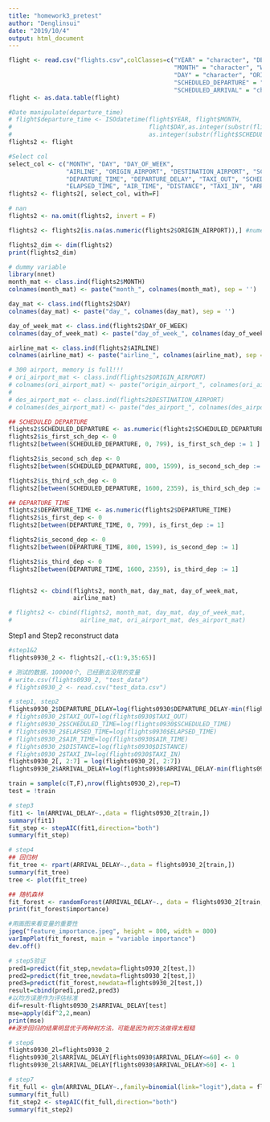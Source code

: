 ```yaml
---
title: "homework3_pretest"
author: "Denglinsui"
date: "2019/10/4"
output: html_document
---
```


```r

flight <- read.csv("flights.csv",colClasses=c("YEAR" = "character", "DEPARTURE_TIME" = "character",
                                              "MONTH" = "character", "WHEELS_OFF" = "character",
                                              "DAY" = "character", "ORIGIN_AIRPORT" = "character",
                                              "SCHEDULED_DEPARTURE" = "character", "WHEELS_ON" = "character",
                                              "SCHEDULED_ARRIVAL" = "character", "ARRIVAL_TIME" = "character"))
flight <- as.data.table(flight)

#Date manipulate(departure_time)
# flight$departure_time <- ISOdatetime(flight$YEAR, flight$MONTH, 
#                                      flight$DAY,as.integer(substr(flight$SCHEDULED_DEPARTURE,1,2)),
#                                      as.integer(substr(flight$SCHEDULED_DEPARTURE,3,4)),0)
flights2 <- flight

#Select col
select_col <- c("MONTH", "DAY", "DAY_OF_WEEK", 
                "AIRLINE", "ORIGIN_AIRPORT", "DESTINATION_AIRPORT", "SCHEDULED_DEPARTURE", 
                "DEPARTURE_TIME", "DEPARTURE_DELAY", "TAXI_OUT", "SCHEDULED_TIME", 
                "ELAPSED_TIME", "AIR_TIME", "DISTANCE", "TAXI_IN", "ARRIVAL_DELAY")
flights2 <- flights2[, select_col, with=F]

# nan
flights2 <- na.omit(flights2, invert = F)

flights2 <- flights2[is.na(as.numeric(flights2$ORIGIN_AIRPORT)),] #numeric airport id. should be deleted.

flights2_dim <- dim(flights2)
print(flights2_dim)

# dummy variable
library(nnet)
month_mat <- class.ind(flights2$MONTH)
colnames(month_mat) <- paste("month_", colnames(month_mat), sep = '')

day_mat <- class.ind(flights2$DAY)
colnames(day_mat) <- paste("day_", colnames(day_mat), sep = '')

day_of_week_mat <- class.ind(flights2$DAY_OF_WEEK)
colnames(day_of_week_mat) <- paste("day_of_week_", colnames(day_of_week_mat), sep = '')

airline_mat <- class.ind(flights2$AIRLINE)
colnames(airline_mat) <- paste("airline_", colnames(airline_mat), sep = '')

# 300 airport, memory is full!!!
# ori_airport_mat <- class.ind(flights2$ORIGIN_AIRPORT)
# colnames(ori_airport_mat) <- paste("origin_airport_", colnames(ori_airport_mat), sep = '')
# 
# des_airport_mat <- class.ind(flights2$DESTINATION_AIRPORT)
# colnames(des_airport_mat) <- paste("des_airport_", colnames(des_airport_mat), sep = '')

## SCHEDULED_DEPARTURE
flights2$SCHEDULED_DEPARTURE <- as.numeric(flights2$SCHEDULED_DEPARTURE)
flights2$is_first_sch_dep <- 0
flights2[between(SCHEDULED_DEPARTURE, 0, 799), is_first_sch_dep := 1 ]

flights2$is_second_sch_dep <- 0
flights2[between(SCHEDULED_DEPARTURE, 800, 1599), is_second_sch_dep := 1]

flights2$is_third_sch_dep <- 0
flights2[between(SCHEDULED_DEPARTURE, 1600, 2359), is_third_sch_dep := 1]

## DEPARTURE_TIME
flights2$DEPARTURE_TIME <- as.numeric(flights2$DEPARTURE_TIME)
flights2$is_first_dep <- 0
flights2[between(DEPARTURE_TIME, 0, 799), is_first_dep := 1]

flights2$is_second_dep <- 0
flights2[between(DEPARTURE_TIME, 800, 1599), is_second_dep := 1]

flights2$is_third_dep <- 0
flights2[between(DEPARTURE_TIME, 1600, 2359), is_third_dep := 1]


flights2 <- cbind(flights2, month_mat, day_mat, day_of_week_mat,
                  airline_mat) 

# flights2 <- cbind(flights2, month_mat, day_mat, day_of_week_mat,
#                   airline_mat, ori_airport_mat, des_airport_mat) 

```

Step1 and Step2 reconstruct data

```r
#step1&2
flights0930_2 <- flights2[,-c(1:9,35:65)]

# 测试的数据，100000个, 已经删去没用的变量
# write.csv(flights0930_2, "test_data")
# flights0930_2 <- read.csv("test_data.csv")

# step1, step2
flights0930_2$DEPARTURE_DELAY=log(flights0930$DEPARTURE_DELAY-min(flights0930$DEPARTURE_DELAY)+1)
# flights0930_2$TAXI_OUT=log(flights0930$TAXI_OUT)
# flights0930_2$SCHEDULED_TIME=log(flights0930$SCHEDULED_TIME)
# flights0930_2$ELAPSED_TIME=log(flights0930$ELAPSED_TIME)
# flights0930_2$AIR_TIME=log(flights0930$AIR_TIME)
# flights0930_2$DISTANCE=log(flights0930$DISTANCE)
# flights0930_2$TAXI_IN=log(flights0930$TAXI_IN)
flights0930_2[, 2:7] = log(flights0930_2[, 2:7])
flights0930_2$ARRIVAL_DELAY=log(flights0930$ARRIVAL_DELAY-min(flights0930$ARRIVAL_DELAY)+1)

train = sample(c(T,F),nrow(flights0930_2),rep=T)
test = !train

```

```r
# step3
fit1 <- lm(ARRIVAL_DELAY~.,data = flights0930_2[train,])
summary(fit1)
fit_step <- stepAIC(fit1,direction="both")
summary(fit_step)
```

```r
# step4
## 回归树
fit_tree <- rpart(ARRIVAL_DELAY~.,data = flights0930_2[train,])
summary(fit_tree)
tree <- plot(fit_tree)
```


```r
## 随机森林
fit_forest <- randomForest(ARRIVAL_DELAY~., data = flights0930_2[train,],ntree=100,mtry=5,importance=TRUE, proximity=TRUE)
print(fit_forest$importance)

```

```r
#用画图来看变量的重要性
jpeg("feature_importance.jpeg", height = 800, width = 800)
varImpPlot(fit_forest, main = "variable importance")
dev.off()
```


```r
# step5验证
pred1=predict(fit_step,newdata=flights0930_2[test,])
pred2=predict(fit_tree,newdata=flights0930_2[test,])
pred3=predict(fit_forest,newdata=flights0930_2[test,])
result=cbind(pred1,pred2,pred3)
#以均方误差作为评估标准
dif=result-flights0930_2$ARRIVAL_DELAY[test]
mse=apply(dif^2,2,mean)
print(mse)
##逐步回归的结果明显优于两种树方法，可能是因为树方法做得太粗糙
```

```r
# step6
flights0930_2l=flights0930_2
flights0930_2l$ARRIVAL_DELAY[flights0930$ARRIVAL_DELAY<=60] <- 0
flights0930_2l$ARRIVAL_DELAY[flights0930$ARRIVAL_DELAY>60] <- 1
```


```r
# step7
fit_full <- glm(ARRIVAL_DELAY~.,family=binomial(link="logit"),data = flights0930_2l)
summary(fit_full)
fit_step2 <- stepAIC(fit_full,direction="both")
summary(fit_step2)
```


